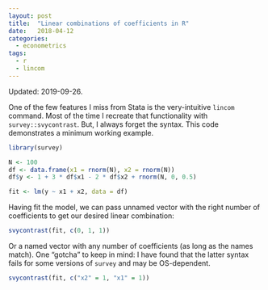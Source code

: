 ```yaml
---
layout: post
title:  "Linear combinations of coefficients in R"
date:   2018-04-12
categories: 
  - econometrics
tags: 
  - r
  - lincom
---
```


Updated: 2019-09-26. 

One of the few features I miss from Stata is the very-intuitive `lincom` command. Most of the time I recreate that functionality with `survey::svycontrast`. But, I always forget the syntax. This code demonstrates a minimum working example. 

```r
library(survey)

N <- 100
df <- data.frame(x1 = rnorm(N), x2 = rnorm(N))
df$y <- 1 + 3 * df$x1 - 2 * df$x2 + rnorm(N, 0, 0.5)

fit <- lm(y ~ x1 + x2, data = df)
```

Having fit the model, we can pass unnamed vector with the right number of coefficients to get our desired linear combination:

```r
svycontrast(fit, c(0, 1, 1))
```

Or a named vector with any number of coefficients (as long as the names match). One "gotcha" to keep in mind: I have found that the latter syntax fails for some versions of `survey` and may be OS-dependent. 

```r
svycontrast(fit, c("x2" = 1, "x1" = 1))
```

